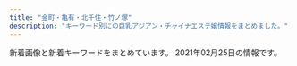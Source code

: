 ```yaml
---
title: "金町・亀有・北千住・竹ノ塚"
description: "キーワード別にの巨乳アジアン・チャイナエステ嬢情報をまとめました。"
---
```


新着画像と新着キーワードをまとめています。
2021年02月25日の情報です。

<DmmAffiliateIns />
<KeywordTable
  shops={
    [
    {
        "station": "\u6885\u5cf6\u99c5",
        "img_links": [],
        "keywords": {},
        "url": "http://sumirety.xyz/",
        "name": "\u5fc3"
    },
    {
        "img_links": [
            "http://www.babygirl.relaxjp.info/images/m3.jpg",
            "http://www.babygirl.relaxjp.info/images/rsubt7.png",
            "http://www.babygirl.relaxjp.info/images/m6.jpg",
            "http://www.babygirl.relaxjp.info/images/m2.jpg",
            "http://www.babygirl.relaxjp.info/images/slider-img001.jpg",
            "http://www.babygirl.relaxjp.info/images/rsubt4.png",
            "http://www.babygirl.relaxjp.info/files/003.jpg",
            "http://www.babygirl.relaxjp.info/images/rsubt1.png",
            "http://www.babygirl.relaxjp.info/images/rsubt6.png",
            "http://www.babygirl.relaxjp.info/files/001.jpg",
            "http://www.babygirl.relaxjp.info/files/002.jpg",
            "http://www.babygirl.relaxjp.info/images/b-tel.png",
            "http://www.babygirl.relaxjp.info/images/m5.jpg",
            "http://www.babygirl.relaxjp.info/images/m4.jpg",
            "http://www.babygirl.relaxjp.info/images/rsubt3.png",
            "http://www.babygirl.relaxjp.info/images/m1.jpg",
            "http://www.babygirl.relaxjp.info/images/slider-img002.jpg",
            "http://www.babygirl.relaxjp.info/images/rsubt5.png",
            "http://www.babygirl.relaxjp.info/images/rsubt2.png",
            "http://www.babygirl.relaxjp.info/images/b-online.png"
        ],
        "url": "http://www.babygirl.relaxjp.info/",
        "station": "JR\u5317\u5343\u4f4f\u99c5\u897f\u53e3",
        "keywords": {
            "D": 24,
            "86": 8,
            "87": 16
        },
        "name": "Baby Girl \uff5e\u30d9\u30a4\u30d3\u30fc\u30ac\u30fc\u30eb\uff5e"
    },
    {
        "keywords": {
            "D": 2,
            "85": 2,
            "86": 1,
            "E": 2,
            "C": 1
        },
        "url": "https://besteste.com/",
        "img_links": [
            "https://besteste.com/staffPhoto/s20201104202235.jpg",
            "https://besteste.com/images/slider1/01.jpg",
            "https://besteste.com/staffPhoto/s20210206174451.jpg",
            "https://besteste.com/js/sliderLine/slide_next.png",
            "https://besteste.com/staffPhoto/s20210206174033.jpg",
            "https://besteste.com/staffPhoto/s20201104202637.jpg",
            "https://besteste.com/staffPhoto/b20201104202122.jpg",
            "https://besteste.com/staffPhoto/b20201223163111.jpg",
            "https://besteste.com/staffPhoto/s20201104201732.jpg",
            "https://besteste.com/staffPhoto/b20201104202235.jpg",
            "https://besteste.com/images/mobile.jpg",
            "https://besteste.com/staffPhoto/b20201104202637.jpg",
            "https://besteste.com/staffPhoto/s20201104202356.jpg",
            "https://besteste.com/staffPhoto/b20201104202356.jpg",
            "https://besteste.com/staffPhoto/b20201104201732.jpg",
            "https://besteste.com/staffPhoto/s20201104202740.jpg",
            "https://besteste.com/staffPhoto/b20201104202024.jpg",
            "https://besteste.com/staffPhoto/b20210206174605.jpg",
            "https://besteste.com/staffPhoto/b20210206174033.jpg",
            "https://besteste.com/staffPhoto/s20210206174605.jpg",
            "https://besteste.com/staffPhoto/s20201104202024.jpg",
            "https://besteste.com/staffPhoto/s20201104202122.jpg",
            "https://besteste.com/staffPhoto/b20201104202740.jpg",
            "https://besteste.com/staffPhoto/s20201104202509.jpg",
            "https://besteste.com/staffPhoto/s20210206174329.jpg",
            "https://besteste.com/staffPhoto/b20210206174451.jpg",
            "https://besteste.com/staffPhoto/b20210206174200.jpg",
            "https://besteste.com/staffPhoto/b20201104202559.jpg",
            "https://besteste.com/images/slider1/03.jpg",
            "https://besteste.com/staffPhoto/s20201223163111.jpg",
            "https://besteste.com/staffPhoto/s20210206174200.jpg",
            "https://besteste.com/js/sliderLine/slide_prev.png",
            "https://besteste.com/staffPhoto/b20201104202509.jpg",
            "https://besteste.com/staffPhoto/b20210206174329.jpg",
            "https://besteste.com/images/returnBtn.png",
            "https://besteste.com/staffPhoto/s20201104202559.jpg"
        ],
        "station": "JR\u4e80\u6709\u99c5\u5317\u53e3",
        "name": "\u685c"
    },
    {
        "station": "JR\u4e80\u6709\u99c5\u5317\u53e3",
        "img_links": [],
        "url": "http://manzoku666.ests.jp/",
        "keywords": {},
        "name": "\u6e80\u8db3\u5ea6666"
    },
    {
        "station": "\u4e94\u53cd\u91ce\u99c5",
        "img_links": [
            "http://www.relax-miyabi.com/files/014-03.jpg",
            "http://www.relax-miyabi.com/img/top-course2_off.jpg",
            "http://www.relax-miyabi.com/img/slider/3.jpg",
            "http://www.relax-miyabi.com/files/019-02.jpg",
            "http://www.relax-miyabi.com/img/glo_04_off.jpg",
            "http://www.relax-miyabi.com/img/bnr-01_off.jpg",
            "http://www.relax-miyabi.com/img/footer-top_off.jpg",
            "http://www.relax-miyabi.com/img/top-course_off.jpg",
            "http://www.relax-miyabi.com/img/slider/2.jpg",
            "http://www.relax-miyabi.com/files/014.jpg",
            "http://www.relax-miyabi.com/img/h4-top.jpg",
            "http://www.relax-miyabi.com/img/icon_tel.png",
            "http://www.relax-miyabi.com/img/slider/1.jpg",
            "http://www.relax-miyabi.com/img/bnr-02_off.jpg",
            "http://www.relax-miyabi.com/img/glo_01_off.jpg",
            "http://www.relax-miyabi.com/files/014-02.jpg",
            "http://www.relax-miyabi.com/img/glo_05_off.jpg",
            "http://www.relax-miyabi.com/img/top-h5R2.jpg",
            "http://www.relax-miyabi.com/img/glo_06_off.jpg",
            "http://www.relax-miyabi.com/img/glo_03_off.jpg",
            "http://www.relax-miyabi.com/files/019-03.jpg",
            "http://www.relax-miyabi.com/img/glo_02_off.jpg",
            "http://www.relax-miyabi.com/img/top-h5R.jpg",
            "http://www.relax-miyabi.com/files/019.jpg"
        ],
        "name": "\u96c5",
        "keywords": {
            "86": 3,
            "88": 3,
            "D": 6
        },
        "url": "http://www.relax-miyabi.com/"
    },
    {
        "img_links": [
            "http://spring02.est888.com/css/staff/staff01-b.png",
            "http://spring02.est888.com/css/staff/staff11-a.png",
            "http://spring02.est888.com/css/staff/staff11-b.png",
            "http://spring02.est888.com/css/nav/nav-006.png",
            "http://spring02.est888.com/css/staff/staff09-a.png",
            "http://spring02.est888.com/css/staff/staff0008.png",
            "http://spring02.est888.com/css/nav/nav-003.png",
            "http://spring02.est888.com/css/staff/staff01.png",
            "http://spring02.est888.com/css/staff/staff010-b.png",
            "http://spring02.est888.com/css/staff/staff11.png",
            "http://spring02.est888.com/css/staff/staff09.png",
            "http://spring02.est888.com/css/staff/staff03.png",
            "http://spring02.est888.com/css/top003.png",
            "http://spring02.est888.com/css/staff/staff12.png",
            "http://spring02.est888.com/css/top02-left.png",
            "http://spring02.est888.com/css/nav/nav-004.png",
            "http://spring02.est888.com/css/staff/staff003-b.png",
            "http://spring02.est888.com/css/staff/staff04-b.png",
            "http://spring02.est888.com/css/staff/staff01-a.png",
            "http://spring02.est888.com/css/osusume01.png",
            "http://spring02.est888.com/css/staff/staff005-a.png",
            "http://spring02.est888.com/css/staff/staff04-a.png",
            "http://spring02.est888.com/css/staff/staff010.png",
            "http://spring02.est888.com/css/staff/staff005-b.png",
            "http://spring02.est888.com/css/staff/staff005.png",
            "http://spring02.est888.com/css/top01.png",
            "http://spring02.est888.com/css/staff/staff09-b.png",
            "http://spring02.est888.com/css/staff/staff008-b.png",
            "http://spring02.est888.com/css/nav/nav-005.png",
            "http://spring02.est888.com/css/staff/staff12-b.png",
            "http://spring02.est888.com/css/staff/staff010-a.png",
            "http://spring02.est888.com/css/nav/nav-002.png",
            "http://spring02.est888.com/css/staff/staff12-a.png",
            "http://spring02.est888.com/css/tel.png",
            "http://spring02.est888.com/css/staff/staff04.png",
            "http://spring02.est888.com/css/top04.png",
            "http://spring02.est888.com/css/nav/nav-001.png",
            "http://spring02.est888.com/css/staff/staff03-a.png"
        ],
        "keywords": {
            "85": 3,
            "E": 2,
            "C": 4,
            "89": 1,
            "90": 3,
            "G": 1,
            "84": 1,
            "91": 1
        },
        "url": "http://spring02.est888.com/",
        "station": "\u7dbe\u702c\u99c5\u897f\u53e3",
        "name": "Spring-\u30b9\u30d7\u30ea\u30f3\u30b0-"
    },
    {
        "station": "JR\u91d1\u753a\u99c5\u5317\u53e3",
        "keywords": {
            "E": 1,
            "C": 3,
            "D": 3,
            "89": 1,
            "90": 5,
            "85": 2,
            "84": 1,
            "91": 1
        },
        "name": "Spring \uff5e\u30b9\u30d7\u30ea\u30f3\u30b0\uff5e",
        "url": "http://spring.est888.com/",
        "img_links": [
            "http://spring.est888.com/css/nav/nav-004.png",
            "http://spring.est888.com/css/staff/staff012.png",
            "http://spring.est888.com/css/staff/staff0010-b.png",
            "http://spring.est888.com/css/staff/staff010-a.png",
            "http://spring.est888.com/css/staff/staff010.png",
            "http://spring.est888.com/css/staff/staff16-a.png",
            "http://spring.est888.com/css/staff/staff0005-b.png",
            "http://spring.est888.com/css/nav/nav-001.png",
            "http://spring.est888.com/css/staff/staff001.png",
            "http://spring.est888.com/css/staff/staff0005-a.png",
            "http://spring.est888.com/css/tel.png",
            "http://spring.est888.com/css/staff/staff004-b.png",
            "http://spring.est888.com/css/nav/nav-005.png",
            "http://spring.est888.com/css/staff/staff004.png",
            "http://spring.est888.com/css/staff/staff11-a.png",
            "http://spring.est888.com/css/staff/staff001-a.png",
            "http://spring.est888.com/css/staff/staff17-b.png",
            "http://spring.est888.com/css/staff/staff14-b.png",
            "http://spring.est888.com/css/staff/staff17-a.png",
            "http://spring.est888.com/css/staff/staff0005.png",
            "http://spring.est888.com/css/staff/staff012-a.png",
            "http://spring.est888.com/css/nav/nav-003.png",
            "http://spring.est888.com/css/staff/staff012-b.png",
            "http://spring.est888.com/css/staff/staff17.png",
            "http://spring.est888.com/css/staff/staff13-a.png",
            "http://spring.est888.com/css/top0000000003.jpg",
            "http://spring.est888.com/css/staff/staff16-b.png",
            "http://spring.est888.com/css/staff/staff14-a.png",
            "http://spring.est888.com/css/nav/nav-006.png",
            "http://spring.est888.com/css/staff/staff001-b.png",
            "http://spring.est888.com/css/top001.png",
            "http://spring.est888.com/css/staff/staff14.png",
            "http://spring.est888.com/css/staff/staff004-a.png",
            "http://spring.est888.com/css/staff/staff11-b.png",
            "http://spring.est888.com/css/staff/staff13.png",
            "http://spring.est888.com/css/nav/nav-002.png",
            "http://spring.est888.com/css/staff/staff16.png",
            "http://spring.est888.com/css/staff/staff11.png"
        ]
    },
    {
        "keywords": {
            "86": 442,
            "83": 306,
            "88": 68,
            "E": 204,
            "82": 102,
            "C": 619,
            "85": 340,
            "D": 714,
            "87": 238
        },
        "img_links": [
            "http://bananokoi.ies.bz/photos/sites/53/2021/02/2021021807560839.jpg",
            "http://bananokoi.ies.bz/photos/sites/53/2020/12/2020121106361635.jpg",
            "http://bananokoi.ies.bz/images/s_news.png",
            "http://bananokoi.ies.bz/photos/sites/53/2020/11/2020110807293666.jpg",
            "http://bananokoi.ies.bz/photos/sites/53/2019/09/2019091001154919.jpg",
            "http://bananokoi.ies.bz/photos/sites/53/2019/11/2019112509562424.jpg",
            "http://bananokoi.ies.bz/photos/sites/53/2020/11/2020110503264562.jpg",
            "http://bananokoi.ies.bz/photos/sites/53/2021/01/2021010905422788.jpg",
            "http://bananokoi.ies.bz/photos/sites/53/2019/09/2019093008164370.jpg",
            "http://bananokoi.ies.bz/photos/sites/53/2019/11/2019112805045756.jpg",
            "http://bananokoi.ies.bz/photos/sites/53/2021/01/2021011602200137.jpg",
            "http://bananokoi.ies.bz/photos/sites/53/2020/12/2020122306264975.jpg",
            "http://bananokoi.ies.bz/photos/sites/53/2020/01/2020010804073793.jpg",
            "http://bananokoi.ies.bz/photos/sites/53/2020/01/2020010303302126.jpg",
            "http://bananokoi.ies.bz/images/s3.jpg",
            "http://bananokoi.ies.bz/photos/sites/53/2020/11/2020111505532746.jpg",
            "http://bananokoi.ies.bz/photos/sites/53/2020/02/2020020108400986.jpg",
            "http://bananokoi.ies.bz/images/mobile.jpg",
            "http://bananokoi.ies.bz/photos/sites/53/2020/01/2020011802175754.jpg",
            "http://bananokoi.ies.bz/images/s_staff.png",
            "http://bananokoi.ies.bz/photos/sites/53/2021/01/2021010706341642.jpg",
            "http://bananokoi.ies.bz/photos/sites/53/2020/02/2020020108400481.jpg",
            "http://bananokoi.ies.bz/photos/sites/53/2019/11/2019112509563092.jpg",
            "http://bananokoi.ies.bz/photos/sites/53/2020/03/2020032705040960.jpg",
            "http://bananokoi.ies.bz/photos/sites/53/2020/01/2020011802175533.jpg",
            "http://bananokoi.ies.bz/photos/sites/53/2020/08/2020081801004276.jpg",
            "http://bananokoi.ies.bz/photos/sites/53/2019/12/2019120604135958.jpg",
            "http://bananokoi.ies.bz/images/end.jpg",
            "http://bananokoi.ies.bz/images/news_bj3.png",
            "http://bananokoi.ies.bz/photos/sites/53/2019/12/2019120604140617.jpg",
            "http://bananokoi.ies.bz/images/s_link.png",
            "http://bananokoi.ies.bz/photos/sites/53/2021/02/2021021803102818.jpg",
            "http://bananokoi.ies.bz/images/top.jpg",
            "http://bananokoi.ies.bz/photos/sites/53/2020/06/2020061703534053.jpg",
            "http://bananokoi.ies.bz/photos/sites/53/2020/10/2020101906190427.jpg",
            "http://bananokoi.ies.bz/photos/sites/53/2019/10/2019100807095937.jpg",
            "http://bananokoi.ies.bz/photos/sites/53/2020/02/2020020204205679.jpg",
            "http://bananokoi.ies.bz/photos/sites/53/2019/10/2019101907391084.jpg",
            "http://bananokoi.ies.bz/photos/sites/53/2020/01/2020012905580453.jpg",
            "http://bananokoi.ies.bz/photos/sites/53/2021/01/2021011905294561.jpg",
            "http://bananokoi.ies.bz/photos/sites/53/2020/01/2020010303301377.jpg",
            "http://bananokoi.ies.bz/photos/sites/53/2020/02/2020021601411832.jpg",
            "http://bananokoi.a6.reraku.work/upload/sites/53/2021/02/2021021807560839.jpg",
            "http://bananokoi.ies.bz/photos/sites/53/2020/01/2020010804074123.jpg",
            "http://bananokoi.ies.bz/photos/sites/53/2020/01/2020012905575764.jpg",
            "http://bananokoi.ies.bz/photos/sites/53/2019/11/2019112805050353.jpg",
            "http://bananokoi.ies.bz/photos/sites/53/2019/09/2019093008164995.jpg",
            "http://bananokoi.ies.bz/photos/sites/53/2019/11/2019111506470991.jpg",
            "http://bananokoi.ies.bz/photos/sites/53/2019/12/2019120604141324.jpg",
            "http://bananokoi.ies.bz/photos/sites/53/2021/02/2021020705035989.jpg",
            "http://bananokoi.ies.bz/photos/sites/53/2020/09/2020091405284352.jpg",
            "http://bananokoi.ies.bz/photos/sites/53/2020/12/2020121503311780.jpg",
            "http://bananokoi.ies.bz/photos/sites/53/2020/10/2020101705493891.jpg",
            "http://bananokoi.ies.bz/photos/sites/53/2019/08/2019082205504462.jpg",
            "http://bananokoi.ies.bz/photos/sites/53/2020/02/2020021601411955.jpg",
            "http://bananokoi.ies.bz/photos/sites/53/2020/02/202002210532112.jpg",
            "http://bananokoi.ies.bz/photos/sites/53/2020/12/2020120601271370.jpg",
            "http://bananokoi.ies.bz/photos/sites/53/2020/08/202008300527126.jpg",
            "http://bananokoi.ies.bz/photos/sites/53/2021/02/202102180756131.jpg",
            "http://bananokoi.ies.bz/photos/sites/53/2020/11/202011280901218.jpg",
            "http://bananokoi.a6.reraku.work/upload/sites/53/2021/02/2021021803102818.jpg",
            "http://bananokoi.ies.bz/images/news_bj1.png",
            "http://bananokoi.ies.bz/photos/sites/53/2019/11/201911280504516.jpg",
            "http://bananokoi.ies.bz/photos/sites/53/2019/10/201910100356119.jpg",
            "http://bananokoi.ies.bz/photos/sites/53/2019/08/2019082409223122.jpg",
            "http://bananokoi.ies.bz/photos/sites/53/2020/07/2020072004552537.jpg",
            "http://bananokoi.ies.bz/photos/sites/53/2019/08/2019082408250582.jpg",
            "http://bananokoi.ies.bz/photos/sites/53/2020/06/2020063005375274.jpg",
            "http://bananokoi.ies.bz/photos/sites/53/2020/03/2020031706294445.jpg",
            "http://bananokoi.ies.bz/photos/sites/53/2020/02/2020022204462823.jpg",
            "http://bananokoi.ies.bz/photos/sites/53/2020/03/2020031706295336.jpg",
            "http://bananokoi.ies.bz/photos/sites/53/2019/10/2019100807095912.jpg"
        ],
        "url": "http://bananokoi.ies.bz/",
        "station": "\u7dbe\u702c\u99c5\u6771\u53e3",
        "name": "\u82b1\u306e\u604b"
    },
    {
        "url": "http://www.es-sakura.xyz/",
        "name": "\u3055\u304f\u3089",
        "img_links": [
            "http://www.es-sakura.xyz/uploads/180222/1-1P222152311W5.jpg",
            "http://www.es-sakura.xyz/uploads/200922/1-200922100322149.jpg",
            "http://www.es-sakura.xyz/uploads/171031/1-1G0311G4095M.jpg",
            "http://www.es-sakura.xyz/uploads/171031/1-1G0311G505933.jpg",
            "http://www.es-sakura.xyz/uploads/allimg/180705/1-1PF515001a41.jpg",
            "http://www.es-sakura.xyz/uploads/200522/1-200522132410304.jpg",
            "http://www.es-sakura.xyz/uploads/201221/1-201221161331T9.jpg",
            "http://www.es-sakura.xyz/templets/default/pc/picture/staffs.png",
            "http://www.es-sakura.xyz/uploads/171031/1-1G0311G344914.jpg",
            "http://www.es-sakura.xyz/templets/default/pc/picture/end1.jpg",
            "http://www.es-sakura.xyz/templets/default/pc/picture/face.png",
            "http://www.es-sakura.xyz/uploads/171031/1-1G0311G556445.jpg",
            "http://www.es-sakura.xyz/uploads/180222/1-1P222152505H4.jpg",
            "http://www.es-sakura.xyz/uploads/180223/1-1P2231T1545P.png",
            "http://www.es-sakura.xyz/templets/default/pc/picture/s_staff.png",
            "http://www.es-sakura.xyz/uploads/200522/1-2005221325354W.jpg",
            "http://www.es-sakura.xyz/templets/default/pc/picture/s_news.png",
            "http://www.es-sakura.xyz/uploads/171031/1-1G0311G531445.jpg",
            "http://www.es-sakura.xyz/templets/default/pc/picture/s_pick.png",
            "http://www.es-sakura.xyz/uploads/210201/1-21020115145M35.jpg",
            "http://www.es-sakura.xyz/uploads/180222/1-1P22215242NA.jpg",
            "http://www.es-sakura.xyz/uploads/201029/1-201029155224493.jpg",
            "http://www.es-sakura.xyz/uploads/180222/1-1P222152341c1.jpg",
            "http://www.es-sakura.xyz/uploads/180223/1-1P2231T00a38.jpg",
            "http://www.es-sakura.xyz/uploads/180903/1-1PZ31G00N60.jpg",
            "http://www.es-sakura.xyz/uploads/180223/1-1P2231S940503.jpg"
        ],
        "station": "\u6885\u5cf6\u99c5",
        "keywords": {}
    },
    {
        "name": "IRIS \uff5e\u30a2\u30a4\u30ea\u30b9\uff5e",
        "url": "http://iris.este.work/",
        "keywords": {
            "85": 3,
            "87": 1,
            "90": 1,
            "86": 3,
            "C": 1,
            "83": 1,
            "E": 2,
            "D": 4
        },
        "station": "JR\u5317\u5343\u4f4f\u99c5\u6771\u53e3",
        "img_links": [
            "http://iris.este.work/2/uploadimg/1610606533.jpg",
            "http://iris.este.work/2/uploadimg/1587527299.jpg",
            "http://iris.este.work/sys2.jpg",
            "http://iris.este.work/s1.png",
            "http://iris.este.work/head.jpg",
            "http://iris.este.work/2/uploadimg/1591787978.jpg",
            "http://iris.este.work/int1.png",
            "http://iris.este.work/2/uploadimg/1597642441.jpeg",
            "http://iris.este.work/news.jpg",
            "http://iris.este.work/2/uploadimg/1587527512.jpg",
            "http://iris.este.work/2/uploadimg/1604372331.jpg",
            "http://iris.este.work/2/uploadimg/1607661251.jpg",
            "http://iris.este.work/staff_t.jpg",
            "http://iris.este.work/2/uploadimg/1597806778.jpg",
            "http://iris.este.work/sys1.jpg",
            "http://iris.este.work/2/uploadimg/1610606666.jpg"
        ]
    },
    {
        "keywords": {
            "D": 14,
            "C": 15,
            "88": 4,
            "86": 6,
            "F": 4,
            "85": 8,
            "E": 4,
            "87": 4
        },
        "img_links": [
            "http://www.yurikago-massage.work/img/st9.jpg",
            "http://www.yurikago-massage.work/img/sta13.jpg",
            "http://www.yurikago-massage.work/img/sta7.jpg",
            "http://www.yurikago-massage.work/img/st6.jpg",
            "http://www.yurikago-massage.work/img/sta6.jpg",
            "http://www.yurikago-massage.work/img/st8.jpg",
            "http://www.yurikago-massage.work/img/fla-1.jpg",
            "http://www.yurikago-massage.work/img/fla-2.jpg",
            "http://www.yurikago-massage.work/img/sta8.jpg",
            "http://www.yurikago-massage.work/img/st10.jpg",
            "http://www.yurikago-massage.work/img/mo.png",
            "http://www.yurikago-massage.work/img/sta10.jpg",
            "http://www.yurikago-massage.work/img/sta9.jpg",
            "http://www.yurikago-massage.work/img/sta11.jpg",
            "http://www.yurikago-massage.work/img/sta12.jpg",
            "http://www.yurikago-massage.work/img/nos.jpg",
            "http://www.yurikago-massage.work/img/botton.jpg",
            "http://www.yurikago-massage.work/img/st09.jpg",
            "http://www.yurikago-massage.work/img/st7.jpg",
            "http://www.yurikago-massage.work/img/st11.jpg",
            "http://www.yurikago-massage.work/img/st12.jpg",
            "http://www.yurikago-massage.work/img/st13.jpg"
        ],
        "name": "\u3086\u308a\u304b\u3054",
        "station": "JR\u91d1\u753a\u99c5\u5317\u53e3",
        "url": "http://www.yurikago-massage.work/"
    },
    {
        "name": "\u6cc9\u30fb\u3044\u305a\u307f",
        "keywords": {
            "E": 2,
            "D": 1
        },
        "station": "\u5317\u5343\u4f4f\u99c5\u6771\u53e3",
        "url": "https://moon-love.info/",
        "img_links": [
            "https://moon-love.info/images/slider1/02.jpg",
            "https://moon-love.info/images/slider1/03.jpg",
            "https://moon-love.info/images/returnBtn.png",
            "https://moon-love.info/staffPhoto/b20200711151214.jpg",
            "https://moon-love.info/js/sliderLine/slide_prev.png",
            "https://moon-love.info/images/gallery1.png",
            "https://moon-love.info/staffPhoto/s20200711151214.jpg",
            "https://moon-love.info/staffPhoto/b20200527170611.jpg",
            "https://moon-love.info/images/slider1/01.jpg",
            "https://moon-love.info/uploadfiles/Image/image.png",
            "https://moon-love.info/js/sliderLine/slide_next.png",
            "https://moon-love.info/images/noImg.jpg",
            "https://moon-love.info/uploadfiles/images/campaignIyasiHealCom.jpg",
            "https://moon-love.info/images/mobile.jpg",
            "https://moon-love.info/staffPhoto/s20200527170611.jpg"
        ]
    },
    {
        "keywords": {},
        "img_links": [
            "http://e-luxury.work/img/eri1.jpg",
            "http://e-luxury.work/img/kayo1.jpg",
            "http://e-luxury.work/images/6.jpg",
            "http://e-luxury.work/img/kayo2.jpg",
            "http://e-luxury.work/images/2.jpg",
            "http://e-luxury.work/images/3.jpg",
            "http://e-luxury.work/img/yuki1.jpg",
            "http://e-luxury.work/images/head.jpg",
            "http://e-luxury.work/img/momoka1.jpg",
            "http://e-luxury.work/images/ta.jpg",
            "http://e-luxury.work/images/news.jpg",
            "http://e-luxury.work/images/5.jpg",
            "http://e-luxury.work/images/int1.jpg",
            "http://e-luxury.work/images/tt.jpg",
            "http://e-luxury.work/img/minami1.jpg",
            "http://e-luxury.work/img/mina1.jpg",
            "http://e-luxury.work/img/mimi1.jpg",
            "http://e-luxury.work/images/b1.jpg",
            "http://e-luxury.work/images/7.jpg",
            "http://e-luxury.work/images/staff_t.jpg",
            "http://e-luxury.work/images/4.jpg",
            "http://e-luxury.work/images/mobile.jpg",
            "http://e-luxury.work/images/tel.jpg",
            "http://e-luxury.work/images/1.jpg",
            "http://e-luxury.work/images/interior_t.jpg",
            "http://e-luxury.work/images/sys.jpg",
            "http://e-luxury.work/images/int2.jpg"
        ],
        "station": "\u7dbe\u702c\u99c5\u897f\u53e3",
        "url": "http://e-luxury.work/",
        "name": "Angel"
    },
    {
        "keywords": {
            "83": 1,
            "84": 1,
            "C": 13,
            "D": 2,
            "86": 2
        },
        "station": "\u7af9\u30ce\u585a\u99c5\u6771\u53e3",
        "url": "http://kokoroan.jps.cm/",
        "img_links": [
            "http://kokoroan.jps.cm/photos/sites/31/2020/10/2020100113045422.jpg",
            "http://kokoroan.jps.cm/images/bj3.jpg",
            "http://kokoroan.jps.cm/images/girl-z1.jpg",
            "http://kokoroan.jps.cm/images/end.jpg",
            "http://kokoroan.jps.cm/images/room1.jpg",
            "http://kokoroan.jps.cm/images/room3.jpg",
            "http://kokoroan.jps.cm/images/ser4.jpg",
            "http://kokoroan.jps.cm/images/ser2.jpg",
            "http://kokoroan.jps.cm/photos/sites/31/2020/08/2020082513400117.jpg",
            "http://kokoroan.jps.cm/images/ser3.jpg",
            "http://kokoroan.jps.cm/photos/sites/31/2019/06/2019060614301966.jpg",
            "http://kokoroan.jps.cm/images/staff_line.jpg",
            "http://kokoroan.jps.cm/images/top.jpg",
            "http://kokoroan.jps.cm/images/room2.jpg",
            "http://kokoroan.jps.cm/images/service_line.jpg",
            "http://kokoroan.jps.cm/images/ser1.jpg",
            "http://kokoroan.jps.cm/images/mobile2.jpg",
            "http://kokoroan.jps.cm/images/mobile.jpg",
            "http://kokoroan.jps.cm/images/ser5.jpg",
            "http://kokoroan.jps.cm/images/girl-z2.jpg",
            "http://kokoroan.jps.cm/photos/sites/31/2019/02/2019021213081728.jpg",
            "http://kokoroan.jps.cm/images/room4.jpg"
        ],
        "name": "\u5922\u306e\u5bb6"
    },
    {
        "img_links": [
            "https://lux.abnavi.info/photos/sites/13/2020/12/2020121219411715.jpg",
            "https://lux.abnavi.info/images/nbj1.png",
            "https://lux.abnavi.info/images/acc5.jpg",
            "https://lux.abnavi.info/images/acc6.jpg",
            "https://lux.abnavi.info/photos/sites/13/2021/02/2021021813360929.jpg",
            "https://lux.abnavi.info/images/top.png",
            "https://lux.abnavi.info/images/room4.jpg",
            "https://lux.abnavi.info/images/room1.jpg",
            "https://lux.abnavi.info/images/mobile.png",
            "http://komajo2.a1.ies.bz/upload/sites/13/2021/02/2021021813312370.jpg",
            "https://lux.abnavi.info/images/room2.jpg",
            "http://komajo2.a1.ies.bz/upload/sites/13/2021/02/2021021813360929.jpg",
            "https://lux.abnavi.info/images/nbj3.jpg",
            "https://lux.abnavi.info/images/acc3.jpg",
            "https://lux.abnavi.info/images/room3.jpg",
            "https://lux.abnavi.info/photos/sites/13/2020/12/2020121219412237.jpg",
            "https://lux.abnavi.info/photos/sites/13/2021/02/2021021813312370.jpg",
            "https://lux.abnavi.info/photos/sites/13/2020/12/2020121219411956.jpg",
            "https://lux.abnavi.info/images/acc1.jpg",
            "https://lux.abnavi.info/images/s_pick.jpg",
            "https://lux.abnavi.info/photos/sites/13/2020/12/2020121219411983.jpg",
            "https://lux.abnavi.info/images/info.jpg",
            "http://komajo2.a1.ies.bz/upload/sites/13/2020/12/2020121219411956.jpg",
            "https://lux.abnavi.info/images/acc2.jpg",
            "https://lux.abnavi.info/images/s_news.png",
            "https://lux.abnavi.info/images/acc4.jpg",
            "https://lux.abnavi.info/images/s_link.png",
            "https://lux.abnavi.info/images/s_staff.png",
            "https://lux.abnavi.info/photos/sites/13/2020/12/2020121219412144.jpg"
        ],
        "station": "JR\u4e80\u6709\u99c5\u5357\u53e3",
        "url": "https://lux.abnavi.info/",
        "name": "Lux\u30fb\u30e9\u30c3\u30af\u30b9",
        "keywords": {
            "88": 1,
            "85": 2,
            "87": 3,
            "D": 3,
            "E": 2,
            "84": 1,
            "G": 1,
            "F": 1,
            "C": 15
        }
    },
    {
        "keywords": {
            "E": 2,
            "89": 1,
            "D": 3,
            "86": 2,
            "87": 2
        },
        "name": "\u604b\u4eba\u697d\u5712",
        "station": "JR\u4e80\u6709\u99c5\u5357\u53e3",
        "img_links": [
            "http://koi.rankuens.com/css/staff/staff09.jpg",
            "http://koi.rankuens.com/css/nav/nav04.jpg",
            "http://koi.rankuens.com/css/top004.jpg",
            "http://koi.rankuens.com/css/staff/staff0005.jpg",
            "http://koi.rankuens.com/css/nav/nav05.jpg",
            "http://koi.rankuens.com/css/staff/staff0005-b.jpg",
            "http://koi.rankuens.com/css/nav/nav06.jpg",
            "http://koi.rankuens.com/css/nav/nav03.jpg",
            "http://koi.rankuens.com/css/nav/nav01.jpg",
            "http://koi.rankuens.com/css/top-001.jpg",
            "http://koi.rankuens.com/css/left.jpg",
            "http://koi.rankuens.com/css/right.jpg",
            "http://koi.rankuens.com/css/staff/staff08.jpg",
            "http://koi.rankuens.com/css/staff/staff0006.jpg",
            "http://koi.rankuens.com/css/staff/staff10.jpg",
            "http://koi.rankuens.com/css/head03.jpg",
            "http://koi.rankuens.com/css/top005.jpg",
            "http://koi.rankuens.com/css/nav/nav02.jpg"
        ],
        "url": "http://koi.rankuens.com/"
    },
    {
        "keywords": {
            "87": 2,
            "89": 1,
            "C": 2,
            "D": 1
        },
        "url": "http://raku.est888.com/",
        "station": "JR\u91d1\u753a\u99c5\u5317\u53e3",
        "name": "\u697d",
        "img_links": [
            "http://raku.est888.com/css/cam01.jpg",
            "http://raku.est888.com/css/staff/staff01-a.png",
            "http://raku.est888.com/css/nav/nav-003.jpg",
            "http://raku.est888.com/css/nav/nav-006.jpg",
            "http://raku.est888.com/css/nav/nav-001.jpg",
            "http://raku.est888.com/css/staff/staff0001-a.png",
            "http://raku.est888.com/css/osusume01.jpg",
            "http://raku.est888.com/css/nav/nav-002.jpg",
            "http://raku.est888.com/css/nav/nav-005.jpg",
            "http://raku.est888.com/css/staff/staff002-a.png",
            "http://raku.est888.com/css/tel.png",
            "http://raku.est888.com/css/nav/nav-004.jpg",
            "http://raku.est888.com/css/top02-left.png"
        ]
    },
    {
        "name": "Plaisir\u30fb\u30d7\u30ec\u30b8\u30fc\u30eb",
        "url": "https://bright.xyz.mn/",
        "img_links": [
            "https://bright.xyz.mn/photos/sites/10/2020/07/2020072612030016.jpg",
            "https://bright.xyz.mn/photos/sites/10/2020/11/2020110507362248.jpg",
            "https://bright.xyz.mn/photos/sites/10/2020/02/2020022201512671.jpg",
            "https://bright.xyz.mn/images/s_pick.png",
            "https://bright.xyz.mn/images/1.jpg",
            "https://bright.xyz.mn/images/line.png",
            "https://bright.xyz.mn/photos/sites/10/2021/02/2021020809400871-308x411.jpg",
            "https://bright.xyz.mn/photos/sites/10/2020/02/2020022201512493.jpg",
            "https://bright.xyz.mn/images/s_face.jpg",
            "https://bright.xyz.mn/images/top.png",
            "https://bright.xyz.mn/images/s_therapist.jpg",
            "https://bright.xyz.mn/images/s_link.jpg",
            "https://bright.xyz.mn/images/2.jpg",
            "https://bright.xyz.mn/photos/sites/10/2020/08/2020081003373252.jpg",
            "https://bright.xyz.mn/photos/sites/10/2020/02/2020022201512635.jpg",
            "https://bright.xyz.mn/images/staff_bj3.jpg",
            "https://bright.xyz.mn/photos/sites/10/2020/07/202007261153576.jpg",
            "https://bright.xyz.mn/photos/sites/10/2021/02/2021020306534154-308x411.jpg",
            "https://bright.xyz.mn/photos/sites/10/2020/10/2020100804253425.jpg",
            "https://bright.xyz.mn/photos/sites/10/2020/08/2020081003373131.jpg",
            "https://bright.xyz.mn/images/news_bj3.jpg",
            "https://bright.xyz.mn/photos/sites/10/2021/02/2021021807083143-308x411.jpg",
            "https://bright.xyz.mn/images/new.jpg",
            "https://bright.xyz.mn/photos/sites/10/2020/07/2020072611535558.jpg",
            "https://bright.xyz.mn/images/mobile.jpg",
            "https://bright.xyz.mn/photos/sites/10/2020/11/2020112603202074.jpg",
            "https://bright.xyz.mn/images/s_news.jpg",
            "https://bright.xyz.mn/images/end.png",
            "https://bright.xyz.mn/photos/sites/10/2021/02/2021020306534154.jpg",
            "https://bright.xyz.mn/photos/sites/10/2021/02/2021020809400871.jpg",
            "https://bright.xyz.mn/photos/sites/10/2020/08/2020081003373131-308x411.jpg",
            "https://bright.xyz.mn/photos/sites/10/2021/02/2021021807083143.jpg",
            "https://bright.xyz.mn/photos/sites/10/2020/11/2020111606393626.jpg"
        ],
        "keywords": {
            "D": 114,
            "85": 22,
            "F": 46,
            "E": 68,
            "83": 22,
            "92": 22,
            "88": 66,
            "87": 66,
            "G": 22,
            "86": 44,
            "89": 22,
            "H": 22
        },
        "station": "JR\u4e80\u6709\u99c5\u5357\u53e3"
    },
    {
        "station": "JR\u91d1\u753a\u99c5\u5317\u53e3",
        "img_links": [
            "http://iyasinobara.oks.bz/photos/sites/36/2020/11/2020112101523963.jpg",
            "http://iyasinobara.oks.bz/photos/sites/36/2020/02/2020021401252254.jpg",
            "http://iyasinobara.oks.bz/images/room4.jpg",
            "http://iyasinobara.oks.bz/images/top.jpg",
            "http://iyasinobara.oks.bz/images/room3.jpg",
            "http://iyasinobara.oks.bz/images/room2.jpg",
            "http://iyasinobara.oks.bz/images/s_staff.jpg",
            "http://iyasinobara.oks.bz/photos/sites/36/2019/12/2019121401184994.jpg",
            "http://iyasinobara.oks.bz/photos/sites/36/2021/01/2021011808544677.jpg",
            "http://iyasinobara.oks.bz/images/room1.jpg",
            "http://iyasinobara.oks.bz/images/s_news.jpg",
            "http://iyasinobara.oks.bz/images/s_shedule.jpg",
            "http://iyasinobara.oks.bz/images/mobile.jpg"
        ],
        "keywords": {
            "C": 16,
            "D": 15,
            "87": 10,
            "85": 5,
            "82": 5
        },
        "name": "\u7652\u3057\u306e\u8594\u8587",
        "url": "http://iyasinobara.oks.bz/"
    },
    {
        "keywords": {},
        "station": "\u6885\u5cf6\u99c5",
        "name": "\u5065\u5eb7\u306e\u5bb6",
        "img_links": [
            "http://kenkounoie-umejima.este88.com/images/info.png",
            "http://kenkounoie-umejima.este88.com/gals/akane1.jpg",
            "http://kenkounoie-umejima.este88.com/images/acc4.jpg",
            "http://kenkounoie-umejima.este88.com/gals/ai1.jpg",
            "http://kenkounoie-umejima.este88.com/images/img3.jpg",
            "http://kenkounoie-umejima.este88.com/images/img4.jpg",
            "http://kenkounoie-umejima.este88.com/images/qr.jpg",
            "http://kenkounoie-umejima.este88.com/gals/risa1.jpg",
            "http://kenkounoie-umejima.este88.com/images/acc3.jpg",
            "http://kenkounoie-umejima.este88.com/images/img1.jpg",
            "http://kenkounoie-umejima.este88.com/gals/emi1.jpg",
            "http://kenkounoie-umejima.este88.com/gals/kiki1.jpg",
            "http://kenkounoie-umejima.este88.com/images/img2.jpg",
            "http://kenkounoie-umejima.este88.com/images/acc5.jpg",
            "http://kenkounoie-umejima.este88.com/images/acc2.jpg",
            "http://kenkounoie-umejima.este88.com/images/acc1.jpg",
            "http://kenkounoie-umejima.este88.com/i/sp02.jpg",
            "http://kenkounoie-umejima.este88.com/gals/mimi1.jpg",
            "http://kenkounoie-umejima.este88.com/gals/rika1.jpg"
        ],
        "url": "http://kenkounoie-umejima.este88.com/"
    },
    {
        "img_links": [
            "http://angela.esjp.xyz/images/pickup_line.png",
            "http://angela.esjp.xyz/images/topbg.jpg",
            "http://angela.esjp.xyz/girl/4.jpg",
            "http://angela.esjp.xyz/images/roomimg/photo02.jpg",
            "http://angela.esjp.xyz/images/newsbg.png",
            "http://angela.esjp.xyz/images/tel_footer.png",
            "http://angela.esjp.xyz/images/roomimg/photo01.jpg",
            "http://angela.esjp.xyz/girl/5.jpg",
            "http://angela.esjp.xyz/girl/1.jpg",
            "http://angela.esjp.xyz/images/staff_bg.png",
            "http://angela.esjp.xyz/girl/2.jpg",
            "http://angela.esjp.xyz/images/nophotos.jpg",
            "http://angela.esjp.xyz/images/mobile_bg.png",
            "http://angela.esjp.xyz/girl/3.jpg",
            "http://angela.esjp.xyz/girl/6.jpg"
        ],
        "url": "http://angela.esjp.xyz/",
        "keywords": {},
        "station": "\u7dbe\u702c\u99c5\u6771\u53e3",
        "name": "Angela \u30a2\u30f3\u30b8\u30a7\u30e9"
    },
    {
        "url": "https://kungangm.jimdofree.com/",
        "name": "\u541b\u5b89",
        "station": "\u5800\u5207\u83d6\u84b2\u5712\u99c5",
        "keywords": {},
        "img_links": [
            "https://image.jimcdn.com/app/cms/image/transf/dimension=1080x1024:format=jpg/path/s491738307dab8ed0/image/ie54739bfe4411825/version/1611138624/image.jpg",
            "https://image.jimcdn.com/app/cms/image/transf/none/path/s491738307dab8ed0/image/i5806f8c0fbbca598/version/1417614009/image.jpg",
            "https://image.jimcdn.com/app/cms/image/transf/none/path/s491738307dab8ed0/image/iba7a970dbc047ea1/version/1613136060/image.jpg",
            "https://image.jimcdn.com/app/cms/image/transf/dimension=1080x1024:format=jpg/path/s491738307dab8ed0/image/i0ab0a1b77accb1c7/version/1613196837/image.jpg"
        ]
    },
    {
        "name": "\u5065\u6b32",
        "station": "JR\u91d1\u753a\u99c5\u5317\u53e3",
        "keywords": {},
        "url": "http://www.kenyoku.work/",
        "img_links": [
            "http://www.kenyoku.work/images/2.jpg",
            "http://www.kenyoku.work/images/interior_t.jpg",
            "http://www.kenyoku.work/images/head.jpg",
            "http://www.kenyoku.work/images/int2.png",
            "http://www.kenyoku.work/images/b1.jpg",
            "http://www.kenyoku.work/images/staff_t.jpg",
            "http://www.kenyoku.work/images/b2.jpg",
            "http://www.kenyoku.work/img/risa1.jpg",
            "http://www.kenyoku.work/images/3.jpg",
            "http://www.kenyoku.work/images/info.png",
            "http://www.kenyoku.work/images/1.jpg",
            "http://www.kenyoku.work/img/ami1.jpg",
            "http://www.kenyoku.work/img/hana1.jpg",
            "http://www.kenyoku.work/images/sys.jpg",
            "http://www.kenyoku.work/images/int1.png",
            "http://www.kenyoku.work/images/4.jpg",
            "http://www.kenyoku.work/images/s1.png",
            "http://www.kenyoku.work/images/news.jpg",
            "http://www.kenyoku.work/img/miki1.jpg",
            "http://www.kenyoku.work/images/mobile.jpg"
        ]
    },
    {
        "keywords": {
            "E": 78,
            "88": 26,
            "83": 26,
            "C": 52,
            "D": 106,
            "87": 104,
            "85": 26,
            "86": 28,
            "80": 26
        },
        "url": "https://anna.iest.info/",
        "name": "\u5b89\u5a1c\u30fb\u30a2\u30f3\u30ca",
        "station": "\u7af9\u30ce\u585a\u99c5\u6771\u53e3",
        "img_links": [
            "https://anna.iest.info/photos/sites/32/2020/10/2020102309073277.jpg",
            "https://anna.iest.info/photos/sites/32/2020/09/2020092310230663.jpg",
            "https://anna.iest.info/photos/sites/32/2020/09/2020092310053060.jpg",
            "https://anna.iest.info/photos/sites/32/2020/09/2020092310180247.jpg",
            "https://anna.iest.info/images/05.jpg",
            "https://anna.iest.info/images/room4.jpg",
            "https://anna.iest.info/photos/sites/32/2020/09/2020092310084345.jpg",
            "https://anna.iest.info/images/room2.jpg",
            "https://anna.iest.info/images/room3.jpg",
            "https://anna.iest.info/photos/sites/32/2021/01/202101230226466.jpg",
            "https://anna.iest.info/photos/sites/32/2020/12/2020122407252653.jpg",
            "https://anna.iest.info/photos/sites/32/2020/11/2020110204554291.jpg",
            "https://anna.iest.info/images/side_link02.png",
            "https://anna.iest.info/photos/sites/32/2020/09/2020092310053021.jpg",
            "https://anna.iest.info/images/sp_top.jpg",
            "https://anna.iest.info/photos/sites/32/2021/01/2021012102543828.jpg",
            "https://anna.iest.info/photos/sites/32/2021/01/2021012102544587.jpg",
            "https://anna.iest.info/images/room1.jpg",
            "https://anna.iest.info/images/top.png",
            "https://anna.iest.info/photos/sites/32/2020/09/2020092404431618.jpg",
            "https://anna.iest.info/images/side_link03.png",
            "https://anna.iest.info/images/09.jpg",
            "https://anna.iest.info/photos/sites/32/2021/01/2021012302265121.jpg",
            "https://anna.iest.info/photos/sites/32/2020/09/2020092310104790.jpg",
            "https://anna.iest.info/photos/sites/32/2020/09/2020092310095442.jpg"
        ]
    },
    {
        "keywords": {
            "C": 5,
            "D": 15,
            "85": 5,
            "86": 10,
            "83": 5
        },
        "url": "http://rakuen.ies.fun/",
        "img_links": [
            "http://rakuen.ies.fun/images/room4.jpg",
            "http://rakuen.ies.fun/images/room2.jpg",
            "http://rakuen.ies.fun/images/room3.jpg",
            "http://rakuen.ies.fun/images/s_news.jpg",
            "http://rakuen.ies.fun/images/info2.jpg",
            "http://rakuen.ies.fun/photos/sites/40/2021/02/202102010659230.jpg",
            "http://rakuen.ies.fun/images/mobile.jpg",
            "http://rakuen.ies.fun/images/tel.jpg",
            "http://rakuen.ies.fun/images/room1.jpg",
            "http://rakuen.ies.fun/photos/sites/40/2021/02/2021020106591748.jpg",
            "http://rakuen.ies.fun/images/s_staff.png",
            "http://rakuen.ies.fun/images/s3.jpg",
            "http://rakuen.ies.fun/images/s_link.png",
            "http://rakuen.ies.fun/photos/sites/40/2021/02/2021020106592856.jpg",
            "http://rakuen.ies.fun/photos/sites/40/2021/02/2021020106592140.jpg",
            "http://rakuen.ies.fun/images/info.jpg"
        ],
        "name": "\u7e01",
        "station": "\u897f\u65b0\u4e95\u99c5\u897f\u53e3"
    },
    {
        "name": "\u30b9\u30a4\u30fc\u30c8\u30cf\u30fc\u30c8",
        "url": "http://takamaru.xyz/",
        "station": "JR\u91d1\u753a\u99c5\u5317\u53e3",
        "img_links": [
            "http://takamaru.xyz/static/picture/top.jpg",
            "http://takamaru.xyz/static/picture/tite-staff1.jpg",
            "http://takamaru.xyz/static/picture/photo03.jpg",
            "http://takamaru.xyz/uploads/201219/1-201219155A2393.jpg",
            "http://takamaru.xyz/static/picture/baner2.jpg",
            "http://takamaru.xyz/uploads/201009/1-201009125049594.jpg",
            "http://takamaru.xyz/static/picture/photo04.jpg",
            "http://takamaru.xyz/static/picture/baner.jpg",
            "http://takamaru.xyz/uploads/200717/1-200GFZ05BS.jpg",
            "http://takamaru.xyz/uploads/201203/1-201203134202395.jpg",
            "http://takamaru.xyz/static/picture/news-tit1.jpg",
            "http://takamaru.xyz/static/picture/tite-staff.jpg",
            "http://takamaru.xyz/static/picture/top2.png",
            "http://takamaru.xyz/static/picture/mobile.png",
            "http://takamaru.xyz/uploads/200717/1-200GFUI0L0.jpg",
            "http://takamaru.xyz/static/picture/news-tit.png",
            "http://takamaru.xyz/static/picture/photo01.jpg",
            "http://takamaru.xyz/uploads/201007/1-20100G45100148.jpg",
            "http://takamaru.xyz/static/picture/photo02.jpg"
        ],
        "keywords": {
            "C": 12
        }
    },
    {
        "name": "\u7652\u3057\u306e\u5bb6",
        "station": "JR\u4e80\u6709\u99c5\u5317\u53e3",
        "img_links": [
            "http://www.maria0228.com/img/yuri.jpg",
            "http://www.maria0228.com/img/mina.jpg",
            "http://www.maria0228.com/img/nana.jpg",
            "http://www.maria0228.com/img/ayumi.jpg",
            "http://www.maria0228.com/img/7.jpg",
            "http://www.maria0228.com/img/aya.jpg",
            "http://www.maria0228.com/img/1.jpg",
            "http://www.maria0228.com/img/2.jpg",
            "http://www.maria0228.com/img/6.jpg",
            "http://www.maria0228.com/img/3.jpg",
            "http://www.maria0228.com/img/5.jpg",
            "http://www.maria0228.com/img/4.jpg",
            "http://www.maria0228.com/img/danni.jpg",
            "http://www.maria0228.com/img/erika.jpg"
        ],
        "keywords": {},
        "url": "http://www.maria0228.com/"
    },
    {
        "img_links": [
            "http://esthe-massage.pink/images/bb.png",
            "http://esthe-massage.pink/sp/images/cg6.jpg",
            "http://esthe-massage.pink/images/end3.png",
            "http://esthe-massage.pink/images/cg8.jpg",
            "http://esthe-massage.pink/images/tb1.png",
            "http://esthe-massage.pink/images/line2.jpg",
            "http://esthe-massage.pink/sp/images/cg4.jpg",
            "http://esthe-massage.pink/images/mobile.jpg",
            "http://esthe-massage.pink/images/cg7.jpg",
            "http://esthe-massage.pink/images/top.png",
            "http://esthe-massage.pink/sp/images/teline.png",
            "http://esthe-massage.pink/sp/images/cg5.jpg",
            "http://esthe-massage.pink/images/cg2.jpg",
            "http://esthe-massage.pink/images/cg10.jpg",
            "http://esthe-massage.pink/sp/images/cg10.jpg",
            "http://esthe-massage.pink/images/newface.jpg",
            "http://esthe-massage.pink/images/cg1.jpg",
            "http://esthe-massage.pink/images/news.jpg",
            "http://esthe-massage.pink/sp/images/cg9.jpg",
            "http://esthe-massage.pink/images/staff_s.jpg",
            "http://esthe-massage.pink/sp/images/cg1.jpg",
            "http://esthe-massage.pink/sp/images/cg7.jpg",
            "http://esthe-massage.pink/images/line.jpg",
            "http://esthe-massage.pink/images/cg4.jpg",
            "http://esthe-massage.pink/images/cg9.jpg",
            "http://esthe-massage.pink/images/pick.jpg",
            "http://esthe-massage.pink/images/cg6.jpg",
            "http://esthe-massage.pink/sp/images/cg3.jpg",
            "http://esthe-massage.pink/sp/images/tel.png",
            "http://esthe-massage.pink/sp/images/top-img01.png",
            "http://esthe-massage.pink/images/tb.png",
            "http://esthe-massage.pink/images/aboutus.jpg",
            "http://esthe-massage.pink/images/cg3.jpg",
            "http://esthe-massage.pink/images/staff_tit.jpg",
            "http://esthe-massage.pink/sp/images/cg2.jpg",
            "http://esthe-massage.pink/images/mobile1.jpg",
            "http://esthe-massage.pink/images/cg5.jpg",
            "http://esthe-massage.pink/sp/images/telb.png",
            "http://esthe-massage.pink/images/compaign.jpg",
            "http://esthe-massage.pink/sp/images/cg8.jpg"
        ],
        "url": "http://esthe-massage.pink/",
        "station": "JR\u91d1\u753a\u99c5\u5317\u53e3",
        "name": "\u96c5",
        "keywords": {
            "D": 10
        }
    },
    {
        "name": "BODY RESORT",
        "img_links": [
            "http://massage-esthe.red/images/slider/slide1.png",
            "http://massage-esthe.red/images/line1.jpg",
            "http://massage-esthe.red/images/r4.jpg",
            "http://massage-esthe.red/images/staff_images/st9.jpg",
            "http://massage-esthe.red/images/staff_images/sta7.jpg",
            "http://massage-esthe.red/images/index-1.jpg",
            "http://massage-esthe.red/images/slider/slide4s.png",
            "http://massage-esthe.red/images/qr.jpg",
            "http://massage-esthe.red/images/an_5_01.jpg",
            "http://massage-esthe.red/images/staff_images/st5.jpg",
            "http://massage-esthe.red/images/slider/slide5s.png",
            "http://massage-esthe.red/images/r2.jpg",
            "http://massage-esthe.red/images/staff_images/st1.jpg",
            "http://massage-esthe.red/images/slider/slide2.png",
            "http://massage-esthe.red/images/an_1_02.jpg",
            "http://massage-esthe.red/images/index-2.jpg",
            "http://massage-esthe.red/images/line.jpg",
            "http://massage-esthe.red/images/staff_images/st2.jpg",
            "http://massage-esthe.red/images/fbb.jpg",
            "http://massage-esthe.red/images/staff_images/st6.jpg",
            "http://massage-esthe.red/images/slider/slide5.png",
            "http://massage-esthe.red/images/slider/slide3s.png",
            "http://massage-esthe.red/images/no.png",
            "http://massage-esthe.red/images/staff_images/sta9.jpg",
            "http://massage-esthe.red/images/an_6_02.jpg",
            "http://massage-esthe.red/images/an_3_02.jpg",
            "http://massage-esthe.red/images/r6.jpg",
            "http://massage-esthe.red/images/staff_images/sta4.jpg",
            "http://massage-esthe.red/images/an_2_01.jpg",
            "http://massage-esthe.red/images/an_1_01.jpg",
            "http://massage-esthe.red/images/e.jpg",
            "http://massage-esthe.red/images/staff_images/sta5.jpg",
            "http://massage-esthe.red/images/staff_images/st3.jpg",
            "http://massage-esthe.red/images/r3.jpg",
            "http://massage-esthe.red/images/slider/slide3.png",
            "http://massage-esthe.red/images/staff_images/sta6.jpg",
            "http://massage-esthe.red/images/an_5_02.jpg",
            "http://massage-esthe.red/images/an_4_01.jpg",
            "http://massage-esthe.red/images/an_2_02.jpg",
            "http://massage-esthe.red/images/an_6_01.jpg",
            "http://massage-esthe.red/images/slider/slide1s.png",
            "http://massage-esthe.red/images/staff_images/st7.jpg",
            "http://massage-esthe.red/images/staff_images/sta3.jpg",
            "http://massage-esthe.red/images/slider/slide2s.png",
            "http://massage-esthe.red/images/staff_images/sta1.jpg",
            "http://massage-esthe.red/images/an_4_02.jpg",
            "http://massage-esthe.red/images/staff_images/st4.jpg",
            "http://massage-esthe.red/images/slider/slide4.png",
            "http://massage-esthe.red/images/r7.jpg",
            "http://massage-esthe.red/images/r5.jpg",
            "http://massage-esthe.red/images/staff_images/sl.png",
            "http://massage-esthe.red/images/an_3_01.jpg",
            "http://massage-esthe.red/images/staff_images/sta2.jpg"
        ],
        "url": "http://massage-esthe.red/",
        "station": "JR\u4e80\u6709\u99c5\u5317\u53e3",
        "keywords": {
            "D": 20,
            "C": 2,
            "86": 32
        }
    },
    {
        "url": "https://lush.jpn.vin/",
        "name": "\u30e9\u30c3\u30b7\u30e5",
        "img_links": [
            "https://lush.jpn.vin/images/room2.jpg",
            "https://lush.jpn.vin/photos/sites/6/2020/12/2020121402091934.jpg",
            "https://lush.jpn.vin/images/tit_news.png",
            "https://lush.jpn.vin/photos/sites/6/2021/01/2021011906135643.jpg",
            "https://lush.jpn.vin/images/room3.jpg",
            "https://lush.jpn.vin/images/top.png",
            "http://lush.a3.jpn.vin/upload/sites/6/2021/02/2021021804400223.jpg",
            "https://lush.jpn.vin/images/room1.jpg",
            "https://lush.jpn.vin/images/tit_staff.jpg",
            "https://lush.jpn.vin/images/border-bottom.png",
            "https://lush.jpn.vin/images/girl.png",
            "https://lush.jpn.vin/images/rb.png",
            "https://lush.jpn.vin/photos/sites/6/2021/01/2021012905303514.jpg",
            "https://lush.jpn.vin/photos/sites/6/2020/12/2020121402082025.jpg",
            "https://lush.jpn.vin/photos/sites/6/2020/12/2020121402072787.jpg",
            "https://lush.jpn.vin/images/side_mobile.png",
            "https://lush.jpn.vin/images/tit_pick.jpg",
            "https://lush.jpn.vin/photos/sites/6/2021/02/2021021804400223.jpg",
            "https://lush.jpn.vin/images/end.jpg",
            "https://lush.jpn.vin/images/room4.jpg",
            "https://lush.jpn.vin/images/lb.png",
            "https://lush.jpn.vin/images/bg_comend.jpg",
            "https://lush.jpn.vin/photos/sites/6/2020/12/202012140206371.jpg"
        ],
        "station": "JR\u91d1\u753a\u99c5\u5317\u53e3",
        "keywords": {
            "C": 14,
            "86": 16,
            "87": 8,
            "90": 8,
            "D": 24,
            "85": 8,
            "89": 8,
            "88": 8
        }
    },
    {
        "station": "\u7af9\u30ce\u585a\u99c5\u6771\u53e3",
        "url": "http://esthe-aroma.xyz/",
        "img_links": [
            "http://esthe-aroma.xyz/images/acc1.jpg",
            "http://esthe-aroma.xyz/images/blog_002.png",
            "http://esthe-aroma.xyz/images/clear.png",
            "http://esthe-aroma.xyz/images/home.png",
            "http://esthe-aroma.xyz/images/header3.png",
            "http://esthe-aroma.xyz/images/main-sp.jpg",
            "http://esthe-aroma.xyz/images/gallery.png",
            "http://esthe-aroma.xyz/images/main1.jpg",
            "http://esthe-aroma.xyz/images/home_002.png",
            "http://esthe-aroma.xyz/images/esthe1.jpg",
            "http://esthe-aroma.xyz/images/esthe2.jpg",
            "http://esthe-aroma.xyz/images/staff.png",
            "http://esthe-aroma.xyz/images/cg01.jpg",
            "http://esthe-aroma.xyz/images/link.png",
            "http://esthe-aroma.xyz/images/esthe3.jpg",
            "http://esthe-aroma.xyz/images/cg02.jpg",
            "http://esthe-aroma.xyz/images/info.png",
            "http://esthe-aroma.xyz/images/acc.jpg",
            "http://esthe-aroma.xyz/images/friend.png"
        ],
        "name": "\u5927\u5bb6\u65cf",
        "keywords": {
            "86": 3,
            "87": 3
        }
    },
    {
        "name": "\u9e97",
        "img_links": [
            "http://urara.tyo.cm/photos/sites/5/2021/02/2021021804210413.jpg",
            "http://urara.tyo.cm/images/slider01.png",
            "http://urara.tyo.cm/photos/sites/5/2020/08/2020082101302071.jpg",
            "http://urara.tyo.cm/images/tit_info02.png",
            "http://urara.tyo.cm/images/tit_info01.png",
            "http://urara.tyo.cm/photos/sites/5/2020/07/2020072904152438.jpg",
            "http://urara.tyo.cm/photos/sites/5/2020/11/2020112706272440.jpg",
            "http://urara.tyo.cm/images/pagetop.png",
            "http://urara.tyo.cm/photos/sites/5/2020/07/2020072904152344.jpg",
            "http://urara.tyo.cm/photos/sites/5/2020/10/2020101305325670.jpg",
            "http://urara.tyo.cm/images/tit_staff02.png",
            "http://urara.tyo.cm/photos/sites/5/2020/07/2020072904152474.jpg",
            "http://urara.tyo.cm/images/bg_infotit.png",
            "http://urara.tyo.cm/images/link_nav05.png",
            "http://urara.tyo.cm/images/top.png",
            "http://urara.tyo.cm/images/tit_staff01.png",
            "http://urara.tyo.cm/images/link_nav03.png",
            "http://urara.tyo.cm/photos/sites/5/2020/07/2020072904152581.jpg",
            "http://urara.tyo.cm/images/link_nav02.png",
            "http://urara.tyo.cm/images/link_nav01.png",
            "http://urara.tyo.cm/images/slider03.png",
            "http://urara.tyo.cm/photos/sites/5/2020/09/2020091508111353.jpg",
            "http://urara.tyo.cm/images/slider02.png",
            "http://urara.tyo.cm/images/ico02.png",
            "http://urara.tyo.cm/images/link_nav04.png",
            "http://urara.tyo.cm/images/link_nav06.png"
        ],
        "keywords": {
            "84": 11,
            "85": 44,
            "D": 99,
            "86": 44
        },
        "url": "http://urara.tyo.cm/",
        "station": "JR\u91d1\u753a\u99c5\u5317\u53e3"
    },
    {
        "station": "\u7dbe\u702c\u99c5",
        "name": "heart Peace \uff5e\u30cf\u30fc\u30c8\u30d4\u30fc\u30b9\uff5e",
        "url": "https://heart-peace.business.site/",
        "img_links": [],
        "keywords": {}
    },
    {
        "url": "http://kenkohouse.com/",
        "station": "JR\u4e80\u6709\u99c5\u5317\u53e3",
        "name": "\u5065\u5eb7\u30cf\u30a6\u30b9",
        "img_links": [],
        "keywords": {}
    },
    {
        "url": "http://aroma-heal.com/",
        "img_links": [
            "http://aroma-heal.com/staff/yuki/01.jpg",
            "http://aroma-heal.com/img/adrs.jpg",
            "http://aroma-heal.com/img/sys4.png",
            "http://aroma-heal.com/img/sys1.png",
            "http://aroma-heal.com/staff/mimi/01.jpg",
            "http://aroma-heal.com/img/sysetc.png",
            "http://aroma-heal.com/img/add.jpg",
            "http://aroma-heal.com/img/t-t.jpg",
            "http://aroma-heal.com/img/pc.jpg",
            "http://aroma-heal.com/img/pic.jpg",
            "http://aroma-heal.com/img/sys3.png",
            "http://aroma-heal.com/img/t-a.jpg",
            "http://aroma-heal.com/img/t-r.jpg",
            "http://aroma-heal.com/img/sys2.png",
            "http://aroma-heal.com/img/cam.jpg",
            "http://aroma-heal.com/img/t-o.jpg",
            "http://aroma-heal.com/staff/aoi/01.jpg",
            "http://aroma-heal.com/img/tit.jpg",
            "http://aroma-heal.com/img/botton.jpg",
            "http://aroma-heal.com/img/tel.jpg",
            "http://aroma-heal.com/img/paypay.png",
            "http://aroma-heal.com/img/info.jpg",
            "http://aroma-heal.com/img/t-s.jpg"
        ],
        "station": "JR\u5317\u5343\u4f4f\u99c5\u6771\u53e3",
        "keywords": {},
        "name": "\u7f8e\u5802"
    },
    {
        "name": "\u4eba\u9b5a\u59eb",
        "station": "\u7dbe\u702c\u99c5\u6771\u53e3",
        "keywords": {
            "C": 2,
            "84": 1,
            "D": 5
        },
        "img_links": [
            "http://ningyo-hime.com/staffPhoto/b20200626161755.jpg",
            "http://ningyo-hime.com/staffPhoto/s20200626161755.jpg",
            "http://ningyo-hime.com/staffPhoto/b20200707192550.jpg",
            "http://ningyo-hime.com/staffPhoto/s20200707192550.jpg",
            "http://ningyo-hime.com/js/sliderLine/slide_next.png",
            "http://ningyo-hime.com/images/slider1/01.jpg",
            "http://ningyo-hime.com/staffPhoto/b20200905132814.jpg",
            "http://ningyo-hime.com/staffPhoto/b20201212112712.jpg",
            "http://ningyo-hime.com/staffPhoto/s20201230174356.jpg",
            "http://ningyo-hime.com/staffPhoto/s20200905132814.jpg",
            "http://ningyo-hime.com/uploadfiles/Image/campaignNingyoHimeCom.jpg",
            "http://ningyo-hime.com/staffPhoto/b20201212104914.jpg",
            "http://ningyo-hime.com/staffPhoto/b20201101082513.jpg",
            "http://ningyo-hime.com/staffPhoto/s20201212104914.jpg",
            "http://ningyo-hime.com/js/sliderLine/slide_prev.png",
            "http://ningyo-hime.com/images/gallery1.png",
            "http://ningyo-hime.com/staffPhoto/b20201230174356.jpg",
            "http://ningyo-hime.com/images/returnBtn.png",
            "http://ningyo-hime.com/images/slider1/03.jpg",
            "http://ningyo-hime.com/images/mobile.jpg",
            "http://ningyo-hime.com/staffPhoto/s20201212112712.jpg",
            "http://ningyo-hime.com/staffPhoto/s20201101082513.jpg",
            "http://ningyo-hime.com/staffPhoto/s20191003141511.jpg",
            "http://ningyo-hime.com/staffPhoto/b20191003141511.jpg",
            "http://ningyo-hime.com/staffPhoto/s20200630134438.jpg",
            "http://ningyo-hime.com/staffPhoto/b20200630134438.jpg"
        ],
        "url": "http://ningyo-hime.com/"
    },
    {
        "name": "\u521d\u604b",
        "img_links": [
            "http://bientid.xyz/uploads/210126/1-210126150T3c8.jpg",
            "http://bientid.xyz/uploads/210218/1-21021Q6414Q60.jpg",
            "http://bientid.xyz/uploads/allimg/210126/1-210126150FEB.jpg",
            "http://bientid.xyz/webstyle/sp_ico01.png",
            "http://bientid.xyz/webstyle/info.jpg",
            "http://bientid.xyz/uploads/allimg/210126/1-210126150A4T4.jpg",
            "http://bientid.xyz/uploads/allimg/210218/1-21021Q64240.jpg",
            "http://bientid.xyz/uploads/210218/1-21021Q6422V12.jpg",
            "http://bientid.xyz/uploads/allimg/210218/1-21021Q64212.jpg",
            "http://bientid.xyz/webstyle/sp_ico05.png",
            "http://bientid.xyz/webstyle/end.png",
            "http://bientid.xyz/uploads/allimg/210218/1-21021Q64307.jpg",
            "http://bientid.xyz/uploads/allimg/210126/1-210126150H2237.jpg",
            "http://bientid.xyz/webstyle/sp_ico06.png",
            "http://bientid.xyz/uploads/allimg/210126/1-210126150KC30.jpg",
            "http://bientid.xyz/webstyle/sp_ico04.png",
            "http://bientid.xyz/webstyle/sp_ico02.png",
            "http://bientid.xyz/uploads/allimg/210126/1-210126140942300.png",
            "http://bientid.xyz/uploads/210218/1-21021Q642563W.jpg",
            "http://bientid.xyz/webstyle/sp_header.png",
            "http://bientid.xyz/webstyle/sp_ico03.png"
        ],
        "url": "http://bientid.xyz/",
        "station": "\u7af9\u30ce\u585a\u99c5\u897f\u53e3",
        "keywords": {
            "88": 1,
            "86": 1,
            "D": 3,
            "C": 9
        }
    },
    {
        "keywords": {},
        "img_links": [
            "http://h-rlx.xyz/girl/07a.jpg",
            "http://h-rlx.xyz/images/index_20.jpg",
            "http://h-rlx.xyz/images/index_16.jpg",
            "http://h-rlx.xyz/images/index_02.jpg",
            "http://h-rlx.xyz/images/index_10.jpg",
            "http://h-rlx.xyz/images/index_15.jpg",
            "http://h-rlx.xyz/images/index_24.jpg",
            "http://h-rlx.xyz/images/index_26.jpg",
            "http://h-rlx.xyz/girl/06.jpg",
            "http://h-rlx.xyz/images/info.jpg",
            "http://h-rlx.xyz/girl/04.jpg",
            "http://h-rlx.xyz/images/02.jpg",
            "http://h-rlx.xyz/images/index_07.jpg",
            "http://h-rlx.xyz/images/rec_10.jpg",
            "http://h-rlx.xyz/girl/07.jpg",
            "http://h-rlx.xyz/images/01.jpg",
            "http://h-rlx.xyz/images/index_12.jpg",
            "http://h-rlx.xyz/images/index_21.jpg",
            "http://h-rlx.xyz/girl/03a.jpg",
            "http://h-rlx.xyz/girl/06a.jpg",
            "http://h-rlx.xyz/images/rec.jpg",
            "http://h-rlx.xyz/girl/01.jpg",
            "http://h-rlx.xyz/girl/09a.jpg",
            "http://h-rlx.xyz/girl/01a.jpg",
            "http://h-rlx.xyz/images/staff_10.jpg",
            "http://h-rlx.xyz/girl/015.jpg",
            "http://h-rlx.xyz/girl/012a.jpg",
            "http://h-rlx.xyz/girl/03.jpg",
            "http://h-rlx.xyz/girl/00.jpg",
            "http://h-rlx.xyz/girl/010.jpg",
            "http://h-rlx.xyz/images/index_04.jpg",
            "http://h-rlx.xyz/girl/02.jpg",
            "http://h-rlx.xyz/images/info_10.jpg",
            "http://h-rlx.xyz/images/index_11.jpg",
            "http://h-rlx.xyz/images/index_18.jpg",
            "http://h-rlx.xyz/images/index_09.jpg",
            "http://h-rlx.xyz/girl/08a.jpg",
            "http://h-rlx.xyz/girl/011.jpg",
            "http://h-rlx.xyz/images/index_23.jpg",
            "http://h-rlx.xyz/girl/014.jpg",
            "http://h-rlx.xyz/images/index_19.jpg",
            "http://h-rlx.xyz/images/index_05.jpg",
            "http://h-rlx.xyz/girl/013a.jpg",
            "http://h-rlx.xyz/girl/013.jpg",
            "http://h-rlx.xyz/images/index_06.jpg",
            "http://h-rlx.xyz/images/index_03.jpg",
            "http://h-rlx.xyz/images/index_01.jpg",
            "http://h-rlx.xyz/girl/09.jpg",
            "http://h-rlx.xyz/girl/012.jpg",
            "http://h-rlx.xyz/girl/05.jpg",
            "http://h-rlx.xyz/girl/05a.jpg",
            "http://h-rlx.xyz/girl/08.jpg",
            "http://h-rlx.xyz/girl/04a.jpg",
            "http://h-rlx.xyz/images/index_14.jpg"
        ],
        "station": "JR\u4e80\u6709\u99c5\u5317\u53e3",
        "name": "\u82b1\u5c4b",
        "url": "http://h-rlx.xyz/"
    },
    {
        "url": "http://ayase-ai.jpest.net/",
        "name": "\u611b",
        "img_links": [
            "http://ayase-ai.jpest.net/uploads//sites/33/2020/12/main_top.png",
            "http://ayase-ai.jpest.net/uploads//sites/33/2020/11/g3-225x300.jpg",
            "http://ayase-ai.jpest.net/uploads//sites/33/2020/12/main_bottom.png",
            "http://ayase-ai.jpest.net/uploads//sites/33/2020/12/mobile-1.jpg",
            "http://ayase-ai.jpest.net/uploads//sites/33/2020/11/g1.jpg",
            "http://ayase-ai.jpest.net/uploads//sites/33/2021/01/g1-225x300.jpg",
            "http://ayase-ai.jpest.net/uploads//sites/33/2020/11/g5.jpg",
            "http://ayase-ai.jpest.net/uploads//sites/33/2020/11/g6-225x300.jpg",
            "http://ayase-ai.jpest.net/uploads//sites/33/2020/12/r4-1.png",
            "http://ayase-ai.jpest.net/uploads//sites/33/2020/11/g1-225x300.jpg",
            "http://ayase-ai.jpest.net/uploads//sites/33/2020/12/main_bottom-1.png",
            "http://ayase-ai.jpest.net/uploads//sites/33/2020/11/g4.jpg",
            "http://ayase-ai.jpest.net/uploads//sites/33/2020/12/shishu-2.png",
            "http://ayase-ai.jpest.net/uploads//sites/33/2020/11/g4-225x300.jpg",
            "http://ayase-ai.jpest.net/uploads//sites/33/2020/12/re.jpg",
            "http://ayase-ai.jpest.net/uploads//sites/33/2020/12/main_top-1.png",
            "http://ayase-ai.jpest.net/uploads//sites/33/2020/12/ss.png",
            "http://ayase-ai.jpest.net/uploads//sites/33/2020/12/ma01-1.jpg",
            "http://ayase-ai.jpest.net/uploads//sites/33/2020/12/r1.png",
            "http://ayase-ai.jpest.net/uploads//sites/33/2020/11/g2.jpg",
            "http://ayase-ai.jpest.net/uploads//sites/33/2020/12/r2-1.png",
            "http://ayase-ai.jpest.net/uploads//sites/33/2020/12/r3-1.png",
            "http://ayase-ai.jpest.net/uploads//sites/33/2021/01/g1.jpg",
            "http://ayase-ai.jpest.net/uploads//sites/33/2020/11/g6.jpg",
            "http://ayase-ai.jpest.net/uploads//sites/33/2020/11/g2-225x300.jpg",
            "http://ayase-ai.jpest.net/uploads//sites/33/2020/11/g5-225x300.jpg",
            "http://ayase-ai.jpest.net/uploads//sites/33/2020/11/m-top02-1.jpg",
            "http://ayase-ai.jpest.net/uploads//sites/33/2020/11/g3.jpg"
        ],
        "station": "\u7dbe\u702c\u99c5\u6771\u53e3",
        "keywords": {}
    },
    {
        "url": "http://bijin.este.work/",
        "station": "\u5317\u5343\u4f4f\u99c5\u897f\u53e3",
        "name": "\u6fc0\u5b89\u7f8e\u4eba",
        "img_links": [
            "http://bijin.este.work/head.jpg",
            "http://bijin.este.work/2/uploadimg/1612668130.jpeg",
            "http://bijin.este.work/news.jpg",
            "http://bijin.este.work/sys1.jpg",
            "http://bijin.este.work/int1.png",
            "http://bijin.este.work/m.jpg",
            "http://bijin.este.work/2/uploadimg/1591252992.jpg",
            "http://bijin.este.work/2/uploadimg/1591886701.jpg",
            "http://bijin.este.work/staff_t.jpg",
            "http://bijin.este.work/2/uploadimg/1597854926.jpeg",
            "http://bijin.este.work/2/uploadimg/1591886646.jpg",
            "http://bijin.este.work/s1.png",
            "http://bijin.este.work/sys2.jpg",
            "http://bijin.este.work/2/uploadimg/1591253020.jpg",
            "http://bijin.este.work/2/uploadimg/1600148455.jpeg"
        ],
        "keywords": {
            "83": 2,
            "C": 2,
            "86": 1,
            "D": 1,
            "90": 3,
            "87": 1
        }
    },
    {
        "img_links": [
            "http://youfirstesthe.com/images/top/list_btn.png",
            "http://youfirstesthe.com/upload/girl/img02/img1_0016.jpg",
            "http://youfirstesthe.com/upload/girl/img03/img4_0007.jpg",
            "http://youfirstesthe.com/upload/girl/img03/img2_0016.jpg",
            "http://youfirstesthe.com/upload/girl/img02/img1_0015.jpg",
            "http://youfirstesthe.com/upload/girl/img03/img1_0021.jpg",
            "http://youfirstesthe.com/images/top/ranking03.png",
            "http://youfirstesthe.com/upload/girl/img03/img1_0004.jpg",
            "http://youfirstesthe.com/images/common/tel.png",
            "http://youfirstesthe.com/upload/board/img_1600470945.jpg",
            "http://youfirstesthe.com/upload/board/img_1551939705.jpg",
            "http://youfirstesthe.com/upload/girl/img03/img1_0007.jpg",
            "http://youfirstesthe.com/upload/girl/img03/img2_0020.jpg",
            "http://youfirstesthe.com/upload/girl/img03/img3_0003.jpg",
            "http://youfirstesthe.com/upload/girl/img03/img3_0007.jpg",
            "http://youfirstesthe.com/upload/girl/img03/img2_0019.jpg",
            "http://youfirstesthe.com/upload/girl/img03/img1_0016.jpg",
            "http://youfirstesthe.com/upload/girl/img03/img1_0008.jpg",
            "http://youfirstesthe.com/upload/board/img_1558501433.jpg",
            "http://youfirstesthe.com/upload/girl/img02/img1_0026.jpg",
            "http://youfirstesthe.com/images/top/ranking02.png",
            "http://youfirstesthe.com/upload/girl/img02/img1_0021.jpg",
            "http://youfirstesthe.com/upload/girl/img03/img2_0007.jpg",
            "http://youfirstesthe.com/upload/girl/img03/img1_0020.jpg",
            "http://youfirstesthe.com/images/common/main_txt_corona.jpg",
            "http://youfirstesthe.com/upload/board/img_1547772766.jpg",
            "http://youfirstesthe.com/upload/girl/img02/img1_0007.jpg",
            "http://youfirstesthe.com/upload/girl/img02/img1_0003.jpg",
            "http://youfirstesthe.com/upload/girl/img02/img1_0020.jpg",
            "http://youfirstesthe.com/upload/girl/img03/img2_0008.jpg",
            "http://youfirstesthe.com/images/top/news.png",
            "http://youfirstesthe.com/upload/girl/img03/img1_0027.jpg",
            "http://youfirstesthe.com/upload/girl/img02/img1_0004.jpg",
            "http://youfirstesthe.com/upload/girl/img03/img1_0019.jpg",
            "http://youfirstesthe.com/upload/board/img_1555924960.jpg",
            "http://youfirstesthe.com/upload/girl/img02/img1_0027.jpg",
            "http://youfirstesthe.com/upload/girl/img03/img2_0014.jpg",
            "http://youfirstesthe.com/upload/girl/img03/img3_0020.jpg",
            "http://youfirstesthe.com/images/top/pickup_box.png",
            "http://youfirstesthe.com/upload/girl/img03/img2_0003.jpg",
            "http://youfirstesthe.com/upload/girl/img03/img1_0024.jpg",
            "http://youfirstesthe.com/upload/girl/img03/img3_0008.jpg",
            "http://youfirstesthe.com/upload/board/img_1601452249.jpg",
            "http://youfirstesthe.com/upload/girl/img03/img4_0008.jpg",
            "http://youfirstesthe.com/upload/girl/img03/img5_0008.jpg",
            "http://youfirstesthe.com/upload/girl/img03/img1_0015.jpg",
            "http://youfirstesthe.com/images/top/ranking01.png",
            "http://youfirstesthe.com/upload/girl/img02/img1_0019.jpg",
            "http://youfirstesthe.com/upload/girl/img03/img1_0014.jpg",
            "http://youfirstesthe.com/upload/girl/img02/img1_0008.jpg",
            "http://youfirstesthe.com/upload/girl/img02/img1_0024.jpg",
            "http://youfirstesthe.com/upload/girl/img03/img1_0003.jpg",
            "http://youfirstesthe.com/upload/girl/img03/img1_0026.jpg",
            "http://youfirstesthe.com/upload/girl/img02/img1_0014.jpg"
        ],
        "url": "http://youfirstesthe.com/",
        "keywords": {
            "87": 3,
            "93": 7,
            "E": 21,
            "90": 6,
            "G": 9,
            "89": 3,
            "88": 2,
            "94": 6,
            "91": 7,
            "92": 7,
            "C": 3,
            "F": 2,
            "86": 5,
            "\u30bb\u30af\u30b7\u30fc": 5,
            "95": 2,
            "D": 3
        },
        "name": "You First*\u30e6\u30fc\u30d5\u30a1\u30fc\u30b9\u30c8",
        "station": "\u7dbe\u702c\u99c5\u6771\u53e3"
    },
    {
        "img_links": [],
        "keywords": {},
        "name": "Tulip\uff5e\u30c1\u30e5\u30fc\u30ea\u30c3\u30d7",
        "station": "JR\u5357\u5343\u4f4f\u99c5\u5357\u53e3",
        "url": "http://www.hi-msg.com/tulip/"
    },
    {
        "url": "http://relax-esthe.tokyo/",
        "name": "\u3084\u3059\u3089\u304e",
        "keywords": {},
        "station": "\u6885\u5cf6\u99c5",
        "img_links": [
            "http://relax-esthe.tokyo/css/m-right.jpg",
            "http://relax-esthe.tokyo/css/staff/staff07.png",
            "http://relax-esthe.tokyo/css/m-yejiao.jpg",
            "http://relax-esthe.tokyo/css/staff/staff03.png",
            "http://relax-esthe.tokyo/css/m-head1.jpg",
            "http://relax-esthe.tokyo/css/staff/staff0n.png",
            "http://relax-esthe.tokyo/css/staff/staff02.png",
            "http://relax-esthe.tokyo/css/staff/staff08.png",
            "http://relax-esthe.tokyo/images/call.png",
            "http://relax-esthe.tokyo/css/top-left01.jpg",
            "http://relax-esthe.tokyo/css/m-left.jpg",
            "http://relax-esthe.tokyo/css/m-top-right03.jpg",
            "http://relax-esthe.tokyo/css/staff/staff05.png",
            "http://relax-esthe.tokyo/css/m-top02.jpg",
            "http://relax-esthe.tokyo/css/m-top-right01.jpg",
            "http://relax-esthe.tokyo/css/m-top-right02.jpg",
            "http://relax-esthe.tokyo/css/staff/staff06.png",
            "http://relax-esthe.tokyo/css/m-top-right04.jpg",
            "http://relax-esthe.tokyo/css/staff/staff01.png"
        ]
    },
    {
        "url": "http://esthe-aroma.biz/",
        "name": "Sakura",
        "keywords": {
            "D": 18,
            "88": 4,
            "86": 14
        },
        "station": "JR\u91d1\u753a\u99c5\u5317\u53e3",
        "img_links": [
            "http://esthe-aroma.biz/img/m01.jpg",
            "http://esthe-aroma.biz/img/fla03.jpg",
            "http://esthe-aroma.biz/img/cg07.jpg",
            "http://esthe-aroma.biz/img/m05a.jpg",
            "http://esthe-aroma.biz/img/m02a.jpg",
            "http://esthe-aroma.biz/img/m03.jpg",
            "http://esthe-aroma.biz/img/tr01.jpg",
            "http://esthe-aroma.biz/img/m01a.jpg",
            "http://esthe-aroma.biz/img/cg021.jpg",
            "http://esthe-aroma.biz/img/m04.jpg",
            "http://esthe-aroma.biz/img/cg02.jpg",
            "http://esthe-aroma.biz/img/tr02.jpg",
            "http://esthe-aroma.biz/img/top.jpg",
            "http://esthe-aroma.biz/img/cg03.jpg",
            "http://esthe-aroma.biz/img/cg10.jpg",
            "http://esthe-aroma.biz/img/m03a.jpg",
            "http://esthe-aroma.biz/img/cg011.jpg",
            "http://esthe-aroma.biz/img/cg05.jpg",
            "http://esthe-aroma.biz/img/m06.jpg",
            "http://esthe-aroma.biz/img/stal.jpg",
            "http://esthe-aroma.biz/img/fla01.jpg",
            "http://esthe-aroma.biz/img/m02.jpg",
            "http://esthe-aroma.biz/img/no.png",
            "http://esthe-aroma.biz/img/fla02.jpg",
            "http://esthe-aroma.biz/img/cg01.jpg",
            "http://esthe-aroma.biz/img/syst.jpg",
            "http://esthe-aroma.biz/img/cg081.jpg",
            "http://esthe-aroma.biz/img/acct.jpg",
            "http://esthe-aroma.biz/img/cg08.jpg",
            "http://esthe-aroma.biz/img/ff.jpg",
            "http://esthe-aroma.biz/img/cg06.jpg",
            "http://esthe-aroma.biz/img/cg101.jpg",
            "http://esthe-aroma.biz/img/m05.jpg",
            "http://esthe-aroma.biz/img/cg09.jpg"
        ]
    }
]
}
/>
<DmmAffiliateScript />
